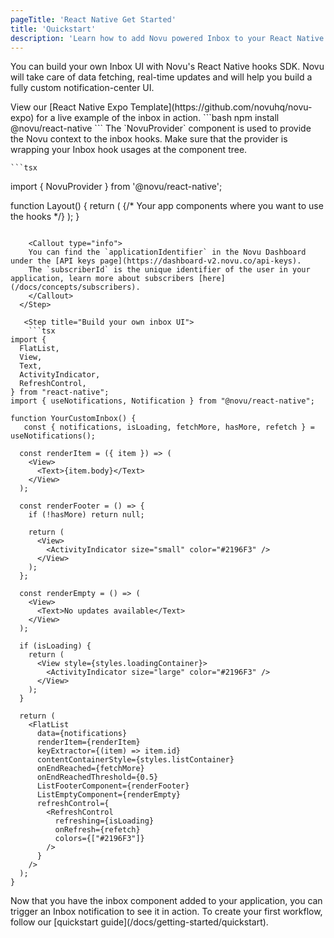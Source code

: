 ```yaml
---
pageTitle: 'React Native Get Started'
title: 'Quickstart'
description: 'Learn how to add Novu powered Inbox to your React Native app'
---
```


You can build your own Inbox UI with Novu's React Native hooks SDK. Novu will take care of data fetching, real-time updates and will help you build a fully custom notification-center UI.

<Callout type="info">
View our [React Native Expo Template](https://github.com/novuhq/novu-expo) for a live example of the inbox in action.
</Callout>

<Steps>
  <Step title="Install the React Native hooks SDK">
  ```bash
  npm install @novu/react-native
  ```
  </Step>

  <Step title="Add the Novu provider to your react-native file">
    The `NovuProvider` component is used to provide the Novu context to the inbox hooks. Make sure that the provider is wrapping your Inbox hook usages at the component tree.

    ```tsx
import { NovuProvider } from '@novu/react-native';

function Layout() {
  return (
     <NovuProvider
      subscriberId="YOUR_SUBSCRIBER_ID"
      applicationIdentifier="YOUR_APPLICATION_IDENTIFIER"
    >
      {/* Your app components where you want to use the hooks */}
      <YourCustomInbox />
    </NovuProvider>
  );
}
```

    <Callout type="info">
    You can find the `applicationIdentifier` in the Novu Dashboard under the [API keys page](https://dashboard-v2.novu.co/api-keys).
    The `subscriberId` is the unique identifier of the user in your application, learn more about subscribers [here](/docs/concepts/subscribers).
    </Callout>
  </Step>

   <Step title="Build your own inbox UI">
    ```tsx
import {
  FlatList,
  View,
  Text,
  ActivityIndicator,
  RefreshControl,
} from "react-native";
import { useNotifications, Notification } from "@novu/react-native";

function YourCustomInbox() {
   const { notifications, isLoading, fetchMore, hasMore, refetch } = useNotifications();

  const renderItem = ({ item }) => (  
    <View>
      <Text>{item.body}</Text>
    </View>
  );

  const renderFooter = () => {
    if (!hasMore) return null;

    return (
      <View>
        <ActivityIndicator size="small" color="#2196F3" />
      </View>
    );
  };

  const renderEmpty = () => (
    <View>
      <Text>No updates available</Text>
    </View>
  );

  if (isLoading) {
    return (
      <View style={styles.loadingContainer}>
        <ActivityIndicator size="large" color="#2196F3" />
      </View>
    );
  }

  return (
    <FlatList
      data={notifications}
      renderItem={renderItem}
      keyExtractor={(item) => item.id}
      contentContainerStyle={styles.listContainer}
      onEndReached={fetchMore}
      onEndReachedThreshold={0.5}
      ListFooterComponent={renderFooter}
      ListEmptyComponent={renderEmpty}
      refreshControl={
        <RefreshControl
          refreshing={isLoading}
          onRefresh={refetch}
          colors={["#2196F3"]}
        />
      }
    />
  );
}
```
  </Step>

  <Step title="Trigger a notification">
    Now that you have the inbox component added to your application, you can trigger an Inbox notification to see it in action.
    To create your first workflow, follow our [quickstart guide](/docs/getting-started/quickstart).
  </Step>
</Steps>


